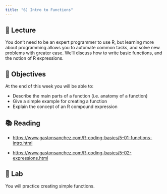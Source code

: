 ```yaml
---
title: "6) Intro to Functions"
---
```



## 📖 Lecture

You don't need to be an expert programmer to use R, but learning more about programming allows you to automate common tasks, and solve new problems with greater ease. We'll discuss how to write basic functions, and the notion of R expressions.
 
 

## 🎯 Objectives

At the end of this week you will be able to:

- Describe the main parts of a function (i.e. anatomy of a function)
- Give a simple example for creating a function
- Explain the concept of an R compound expression



## 📚 Reading

- <a href="https://www.gastonsanchez.com/R-coding-basics/5-01-functions-intro.html" target="_blank">https://www.gastonsanchez.com/R-coding-basics/5-01-functions-intro.html</a>

- <a href="https://www.gastonsanchez.com/R-coding-basics/5-02-expressions.html" target="_blank">https://www.gastonsanchez.com/R-coding-basics/5-02-expressions.html</a>



## 🔬 Lab

You will practice creating simple functions.



